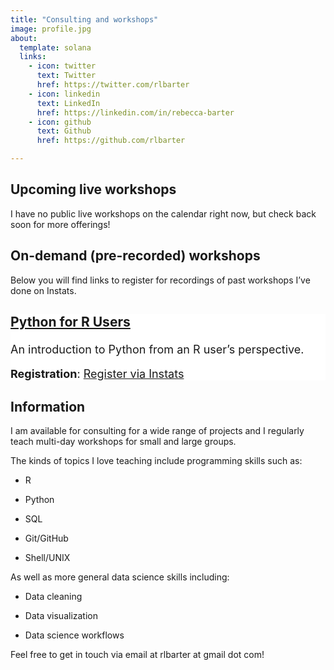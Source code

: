 ```yaml
---
title: "Consulting and workshops"
image: profile.jpg
about:
  template: solana
  links:
    - icon: twitter
      text: Twitter
      href: https://twitter.com/rlbarter
    - icon: linkedin
      text: LinkedIn
      href: https://linkedin.com/in/rebecca-barter
    - icon: github
      text: Github
      href: https://github.com/rlbarter

---
```



## Upcoming live workshops



I have no public live workshops on the calendar right now, but check back soon for more offerings!

<!-- ::: card -->
<!-- ::: {.card-header style="background-color: white; font-size: 18;"} -->
<!-- ### [Introduction to R for Data Analysis](https://instats.org/seminar/introduction-to-r-for-data-analysis-2014) -->

<!-- Learn the basics of the R programming language and the tidyverse. Beginner-friendly! -->


<!-- **Date: January 15-16, 2025** 9:00am - 3:00pm PST -->

<!-- **Registration**: [Register via Instats](https://instats.org/seminar/introduction-to-r-for-data-analysis-2014) -->

<!-- ::: -->
<!-- ::: -->


## On-demand (pre-recorded) workshops

Below you will find links to register for recordings of past workshops I've done on Instats.

<!-- ::: card -->
<!-- ::: {.card-header style="background-color: white; font-size: 18;"} -->
<!-- ### [Introduction to R for Data Analysis](https://instats.org/seminar/introduction-to-r-for-data-analysis-2014) -->


<!-- **Date: January 15-16, 2025** 9:00am - 3:00pm PST -->

<!-- **Registration**: [Register via Instats](https://instats.org/seminar/introduction-to-r-for-data-analysis-2014) -->

<!-- ::: -->
<!-- ::: -->

::: card
::: {.card-header style="background-color: white; font-size: 18;"}
### [Python for R Users](https://instats.org/seminar/python-for-r-users3)

An introduction to Python from an R user's perspective.

**Registration**: [Register via Instats](https://instats.org/seminar/python-for-r-users3)

:::
:::

## Information


I am available for consulting for a wide range of projects and I regularly teach multi-day workshops for small and large groups.

The kinds of topics I love teaching include programming skills such as:

- R

- Python

- SQL

- Git/GitHub

- Shell/UNIX

As well as more general data science skills including:

- Data cleaning

- Data visualization

- Data science workflows

Feel free to get in touch via email at rlbarter at gmail dot com!